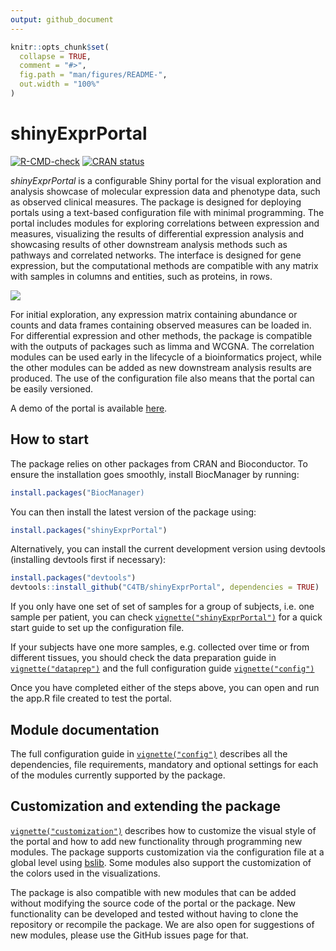 ```yaml
---
output: github_document
---
```


<!-- README.md is generated from README.Rmd. Please edit that file -->

```r
knitr::opts_chunk$set(
  collapse = TRUE,
  comment = "#>",
  fig.path = "man/figures/README-",
  out.width = "100%"
)
```

# shinyExprPortal

<!-- badges: start -->
[![R-CMD-check](https://github.com/C4TB/shinyExprPortal/actions/workflows/R-CMD-check.yaml/badge.svg)](https://github.com/C4TB/shinyExprPortal/actions/workflows/R-CMD-check.yaml)
[![CRAN status](https://www.r-pkg.org/badges/version/shinyExprPortal)](https://CRAN.R-project.org/package=shinyExprPortal)
<!-- badges: end -->

*shinyExprPortal* is a configurable Shiny portal for the visual exploration and analysis showcase of molecular expression data and phenotype data, such as observed clinical measures. The package is designed for deploying portals using a text-based configuration file with minimal programming. The portal includes modules for exploring correlations between expression and measures, visualizing the results of differential expression analysis and showcasing results of other downstream analysis methods such as pathways and correlated networks. The interface is designed for gene expression, but the computational methods are compatible with any matrix with samples in columns and entities, such as proteins, in rows.

<img src="man/figures/example2.png"/>

For initial exploration, any expression matrix containing abundance or counts and data frames containing observed measures can be loaded in. For differential expression and other methods, the package is compatible with the outputs of packages such as limma and WCGNA. The correlation modules can be used early in the lifecycle of a bioinformatics project, while the other modules can be added as new downstream analysis results are produced. The use of the configuration file also means that the portal can be easily versioned.

A demo of the portal is available [here](https://rhenkin.shinyapps.io/ramap_demo/).

## How to start

The package relies on other packages from CRAN and Bioconductor. To ensure the installation goes smoothly, install BiocManager by running:

```r
install.packages("BiocManager)
```

You can then install the latest version of the package using:

```r
install.packages("shinyExprPortal")
```

Alternatively, you can install the current development version using devtools (installing devtools first if necessary):

``` r
install.packages("devtools")
devtools::install_github("C4TB/shinyExprPortal", dependencies = TRUE)
```

If you only have one set of set of samples for a group of subjects, i.e. one sample per patient, you can check [`vignette("shinyExprPortal")`](https://c4tb.github.io/shinyExprPortal/articles/shinyExprPortal.html) for a quick start guide to set up the configuration file.

If your subjects have one more samples, e.g. collected over time or from different tissues, you should check the data preparation guide in [`vignette("dataprep")`](https://c4tb.github.io/shinyExprPortal/articles/dataprep.html) and the full configuration guide [`vignette("config")`](https://c4tb.github.io/shinyExprPortal/articles/config.html)

Once you have completed either of the steps above, you can open and run the app.R file created to test the portal.

## Module documentation

The full configuration guide in [`vignette("config")`](https://c4tb.github.io/shinyExprPortal/articles/config.html) describes all the dependencies, file requirements, mandatory and optional settings for each of the modules currently supported by the package.

## Customization and extending the package

[`vignette("customization")`](https://c4tb.github.io/shinyExprPortal/articles/customization.html) describes how to customize the visual style of the portal and how to add new functionality through programming new modules. The package supports customization via the configuration file at a global level using [bslib](https://CRAN.R-project.org/package=bslib). Some modules also support the customization of the colors used in the visualizations.

The package is also compatible with new modules that can be added without modifying the source code of the portal or the package. New functionality can be developed and tested without having to clone the repository or recompile the package. We are also open for suggestions of new modules, please use the GitHub issues page for that.
